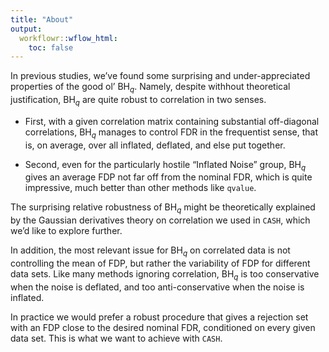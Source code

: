 ```yaml
---
title: "About"
output:
  workflowr::wflow_html:
    toc: false
---
```


In previous studies, we've found some surprising and under-appreciated properties of the good ol' $\text{BH}_q$. Namely, despite withhout theoretical justification, $\text{BH}_q$ are quite robust to correlation in two senses.

- First, with a given correlation matrix containing substantial off-diagonal correlations, $\text{BH}_q$ manages to control FDR in the frequentist sense, that is, on average, over all inflated, deflated, and else put together.

- Second, even for the particularly hostile "Inflated Noise" group, $\text{BH}_q$ gives an average FDP not far off from the nominal FDR, which is quite impressive, much better than other methods like `qvalue`.

The surprising relative robustness of $\text{BH}_q$ might be theoretically explained by the Gaussian derivatives theory on correlation we used in `CASH`, which we'd like to explore further.

In addition, the most relevant issue for $\text{BH}_q$ on correlated data is not controlling the mean of FDP, but rather the variability of FDP for different data sets. Like many methods ignoring correlation, $\text{BH}_q$ is too conservative when the noise is deflated, and too anti-conservative when the noise is inflated.

In practice we would prefer a robust procedure that gives a rejection set with an FDP close to the desired nominal FDR, conditioned on every given data set. This is what we want to achieve with `CASH`.
